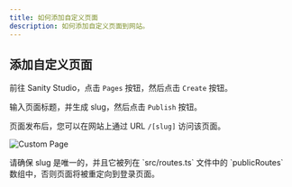 ```yaml
---
title: 如何添加自定义页面
description: 如何添加自定义页面到网站。
---
```



## 添加自定义页面

前往 Sanity Studio，点击 `Pages` 按钮，然后点击 `Create` 按钮。

输入页面标题，并生成 slug，然后点击 `Publish` 按钮。

页面发布后，您可以在网站上通过 URL `/[slug]` 访问该页面。

![Custom Page](../../../../assets/images/guide-custom-page.png)

<Aside type="note">
    请确保 slug 是唯一的，并且它被列在 `src/routes.ts` 文件中的 `publicRoutes` 数组中，否则页面将被重定向到登录页面。
</Aside>
